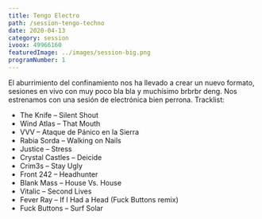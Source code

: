 ```yaml
---
title: Tengo Electro
path: /session-tengo-techno
date: 2020-04-13
category: session
ivoox: 49966160
featuredImage: ../images/session-big.png
programNumber: 1
---
```


El aburrimiento del confinamiento nos ha llevado a crear un nuevo formato, sesiones en vivo con muy poco bla bla y muchísimo brbrbr deng. Nos estrenamos con una sesión de electrónica bien perrona. Tracklist:

- The Knife – Silent Shout
- Wind Atlas – That Mouth
- VVV – Ataque de Pánico en la Sierra
- Rabia Sorda – Walking on Nails
- Justice – Stress
- Crystal Castles – Deicide
- Crim3s – Stay Ugly
- Front 242 – Headhunter
- Blank Mass – House Vs. House
- Vitalic – Second Lives
- Fever Ray – If I Had a Head (Fuck Buttons remix)
- Fuck Buttons – Surf Solar

